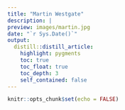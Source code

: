 ```yaml
---
title: "Martin Westgate"
description: |
preview: images/martin.jpg
date: "`r Sys.Date()`"
output: 
  distill::distill_article:
    highlight: pygments
    toc: true
    toc_float: true
    toc_depth: 3
    self_contained: false
---
```


```r
knitr::opts_chunk$set(echo = FALSE)
```




